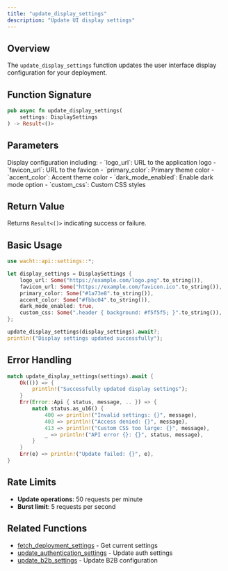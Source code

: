```yaml
---
title: "update_display_settings"
description: "Update UI display settings"
---
```


## Overview

The `update_display_settings` function updates the user interface display configuration for your deployment.

## Function Signature

```rust
pub async fn update_display_settings(
    settings: DisplaySettings
) -> Result<()>
```

## Parameters

<ParamField path="settings" type="DisplaySettings" required>
  Display configuration including:
  - `logo_url`: URL to the application logo
  - `favicon_url`: URL to the favicon
  - `primary_color`: Primary theme color
  - `accent_color`: Accent theme color
  - `dark_mode_enabled`: Enable dark mode option
  - `custom_css`: Custom CSS styles
</ParamField>

## Return Value

Returns `Result<()>` indicating success or failure.

## Basic Usage

```rust
use wacht::api::settings::*;

let display_settings = DisplaySettings {
    logo_url: Some("https://example.com/logo.png".to_string()),
    favicon_url: Some("https://example.com/favicon.ico".to_string()),
    primary_color: Some("#1a73e8".to_string()),
    accent_color: Some("#fbbc04".to_string()),
    dark_mode_enabled: true,
    custom_css: Some(".header { background: #f5f5f5; }".to_string()),
};

update_display_settings(display_settings).await?;
println!("Display settings updated successfully");
```

## Error Handling

```rust
match update_display_settings(settings).await {
    Ok(()) => {
        println!("Successfully updated display settings");
    }
    Err(Error::Api { status, message, .. }) => {
        match status.as_u16() {
            400 => println!("Invalid settings: {}", message),
            403 => println!("Access denied: {}", message),
            413 => println!("Custom CSS too large: {}", message),
            _ => println!("API error {}: {}", status, message),
        }
    }
    Err(e) => println!("Update failed: {}", e),
}
```

## Rate Limits

- **Update operations**: 50 requests per minute
- **Burst limit**: 5 requests per second

## Related Functions

- [fetch_deployment_settings](fetch-deployment-settings) - Get current settings
- [update_authentication_settings](update-authentication-settings) - Update auth settings
- [update_b2b_settings](update-b2b-settings) - Update B2B configuration
